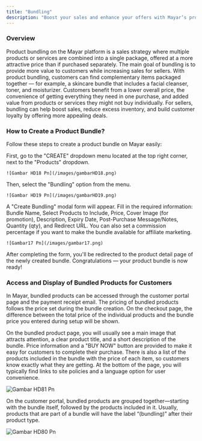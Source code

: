 ```yaml
---
title: "Bundling"
description: "Boost your sales and enhance your offers with Mayar’s product bundling feature — available now!"
---
```


### Overview

Product bundling on the Mayar platform is a sales strategy where multiple products or services are combined into a single package, offered at a more attractive price than if purchased separately. The main goal of bundling is to provide more value to customers while increasing sales for sellers. With product bundling, customers can find complementary items packaged together — for example, a skincare bundle that includes a facial cleanser, toner, and moisturizer. Customers benefit from a lower overall price, the convenience of getting everything they need in one purchase, and added value from products or services they might not buy individually. For sellers, bundling can help boost sales, reduce excess inventory, and build customer loyalty by offering more appealing deals.

### How to Create a Product Bundle?

Follow these steps to create a product bundle on Mayar easily:

<Steps>
  <Step title="Akses Menu">
    First, go to the "CREATE" dropdown menu located at the top right corner, next to the "Products" dropdown.

    ![Gambar HD18 Pn](/images/gambarHD18.png)
  </Step>
  <Step title="Pilih Opsi Bundling">
    Then, select the "Bundling" option from the menu.

    ![Gambar HD19 Pn](/images/gambarHD19.png)
  </Step>
  <Step title="Isi Formulir Bundling">
    A "Create Bundling" modal form will appear. Fill in the required information: Bundle Name, Select Products to Include, Price, Cover Image (for promotion), Description, Expiry Date, Post-Purchase Message/Notes, Quantity (qty), and Redirect URL. You can also set a commission percentage if you want to make the bundle available for affiliate marketing.

    ![Gambar17 Pn](/images/gambar17.png)
  </Step>
  <Step title="Lihat Halaman Detail">
    After completing the form, you'll be redirected to the product detail page of the newly created bundle. Congratulations — your product bundle is now ready!
  </Step>
</Steps>

### Access and Display of Bundled Products for Customers

In Mayar, bundled products can be accessed through the customer portal page and the payment receipt email. The pricing of bundled products follows the price set during the bundle creation. On the checkout page, the difference between the total price of the individual products and the bundle price you entered during setup will be shown.

On the bundled product page, you will usually see a main image that attracts attention, a clear product title, and a short description of the bundle. Price information and a "BUY NOW" button are provided to make it easy for customers to complete their purchase. There is also a list of the products included in the bundle with the price of each item, so customers know exactly what they are getting. At the bottom of the page, you will typically find links to site policies and a language option for user convenience.

![Gambar HD81 Pn](/images/gambarHD81.png)

On the customer portal, bundled products are grouped together—starting with the bundle itself, followed by the products included in it. Usually, products that are part of a bundle will have the label “(bundling)” after their product type.

![Gambar HD80 Pn](/images/gambarHD80.png)